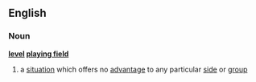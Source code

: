 ==English==
===Noun===
'''[[level]] [[playing field]]'''
# a [[situation]] which offers no [[advantage]] to any particular [[side]] or [[group]]